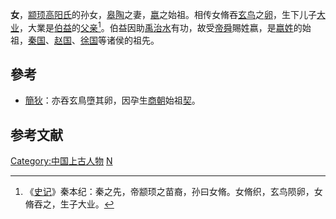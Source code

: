 '''女{{ruby-py|脩|xiū}}'''，[[颛顼|颛顼高阳氏]]的孙女，[[皋陶|皋陶]]之妻，[[嬴|嬴]]之始祖。相传女脩吞[[燕科|玄鸟]]之[[卵|卵]]，生下儿子[[大业|大业]]，大業是[[伯益|伯益]]的[[父亲|父亲]]<ref>《[[史记|史记]]》秦本纪：秦之先，帝颛顼之苗裔，孙曰女脩。女脩织，玄鸟陨卵，女脩吞之，生子大业。</ref>。伯益因助[[禹|禹]][[治水|治水]]有功，故受[[帝舜|帝舜]]賜姓嬴，是[[嬴姓|嬴姓]]的始祖，[[秦国|秦国]]、[[赵国|赵国]]、[[徐国|徐国]]等诸侯的祖先。

== 參考 ==

* [[簡狄|簡狄]]：亦吞玄鳥墮其卵，因孕生[[商朝|商朝]]始祖[[契|契]]。

==参考文献==
{{reflist}}

[[Category:中国上古人物|Category:中国上古人物]]
[[Category:东夷人|N]]